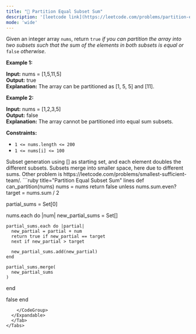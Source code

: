 ```yaml
---
title: "🧀 Partition Equal Subset Sum"
description: '[leetcode link](https://leetcode.com/problems/partition-equal-subset-sum/description/)'
mode: 'wide'
---
```

<Tabs>
  <Tab title="Question" icon="circle-question" iconType="regular">
    <Card>
      <p>Given an integer array <code>nums</code>, return <code>true</code> <em>if you can partition the array into two subsets such that the sum of the elements in both subsets is equal or </em><code>false</code><em> otherwise</em>.</p>   <p><strong class="example">Example 1:</strong></p>   <strong>Input:</strong> nums = [1,5,11,5] <br/> <strong>Output:</strong> true <br/> <strong>Explanation:</strong> The array can be partitioned as [1, 5, 5] and [11].   <p><strong class="example">Example 2:</strong></p>   <strong>Input:</strong> nums = [1,2,3,5] <br/> <strong>Output:</strong> false <br/> <strong>Explanation:</strong> The array cannot be partitioned into equal sum subsets.    <p><strong>Constraints:</strong></p>  <ul>  <li><code>1 &lt;= nums.length &lt;= 200</code></li>  <li><code>1 &lt;= nums[i] &lt;= 100</code></li> </ul> 
    </Card>
  </Tab>
  <Tab title="Solution" icon="lightbulb" iconType="regular" >
    <Card>
      Subset generation using [] as starting set, and each element doubles the different subsets. Subsets merge into smaller space, here due to different sums. Other problem is https://leetcode.com/problems/smallest-sufficient-team/.
</Card>
  <Expandable title="code">
    <CodeGroup dropdown>
```ruby title="Partition Equal Subset Sum" lines
def can_partition(nums)
  nums = nums
  return false unless nums.sum.even?
  target = nums.sum / 2
  
  partial_sums = Set[0]

  nums.each do |num|
    new_partial_sums = Set[]

    partial_sums.each do |partial|
      new_partial = partial + num
      return true if new_partial == target
      next if new_partial > target

      new_partial_sums.add(new_partial)
    end

    partial_sums.merge(
      new_partial_sums
    )
  end

  false
end
```
    </CodeGroup>
  </Expandable>
  </Tab>
</Tabs>